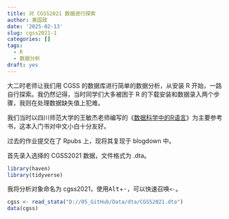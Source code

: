 ```yaml
---
title: 对 CGSS2021 数据进行探索
author: 黄国政
date: '2025-02-13'
slug: cgss2021-1
categories: []
tags:
  - R
  - 数据分析
draft: yes
---
```


<!--more-->

大二时老师让我们用 CGSS 的数据库进行简单的数据分析，从安装 R 开始，一路自行探索。我仍然记得，当时同学们大多被困于 R 的下载安装和数据录入两个步骤，我则在处理数据缺失值上犯难。

我们当时以四川师范大学的王敏杰老师编写的《[数据科学中的R语言](https://bookdown.org/wangminjie/R4DS/)》为主要参考书，这本入门书对中文小白十分友好。

过去的作业提交在了 Rpubs 上，现将其复现于 blogdown 中。

首先录入选择的 CGSS2021 数据，文件格式为 .dta。

```r
library(haven)
library(tidyverse)
```

我将分析对象命名为 cgss2021，使用<kbd>Alt</kbd>+<kbd>-</kbd>，可以快速召唤`<-`。

```r
cgss <- read_stata("D://05_GitHub/Data/dta/CGSS2021.dta")
data(cgss)
```
